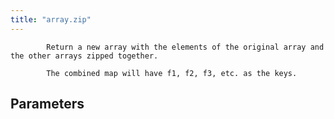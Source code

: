 ```yaml
---
title: "array.zip"
---
```


            Return a new array with the elements of the original array and the other arrays zipped together.

            The combined map will have f1, f2, f3, etc. as the keys.
            

## Parameters
<ParamField body="other" type="ArrayValue" required="true" >
</ParamField>

<ParamField body="others" type="ArrayValue" required="true" >
</ParamField>
